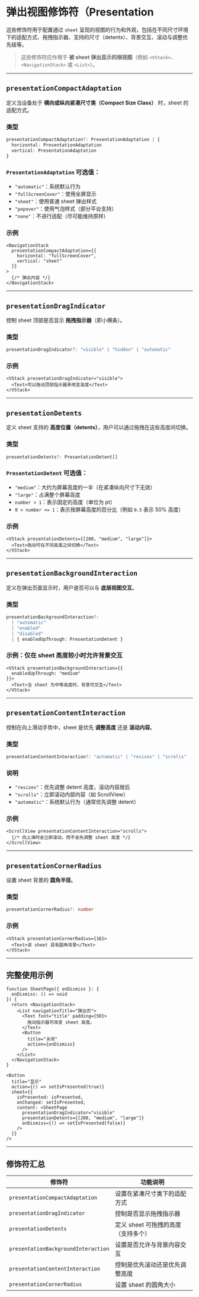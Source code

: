 # 弹出视图修饰符（Presentation 

这些修饰符用于配置通过 `sheet` 呈现的视图的行为和外观，包括在不同尺寸环境下的适配方式、拖拽指示器、支持的尺寸（detents）、背景交互、滚动与调整优先级等。

> 这些修饰符应作用于 **被 sheet 弹出显示的根视图**（例如 `<VStack>`、`<NavigationStack>` 或 `<List>`）。

---

## `presentationCompactAdaptation`

定义当设备处于 **横向或纵向紧凑尺寸类（Compact Size Class）** 时，sheet 的适配方式。

### 类型

```ts
presentationCompactAdaptation?: PresentationAdaptation | {
  horizontal: PresentationAdaptation
  vertical: PresentationAdaptation
}
```

### `PresentationAdaptation` 可选值：

* `"automatic"`：系统默认行为
* `"fullScreenCover"`：使用全屏显示
* `"sheet"`：使用普通 sheet 弹出样式
* `"popover"`：使用气泡样式（部分平台支持）
* `"none"`：不进行适配（尽可能维持原样）

### 示例

```tsx
<NavigationStack
  presentationCompactAdaptation={{
    horizontal: "fullScreenCover",
    vertical: "sheet"
  }}
>
  {/* 弹出内容 */}
</NavigationStack>
```

---

## `presentationDragIndicator`

控制 sheet 顶部是否显示 **拖拽指示器**（即小横条）。

### 类型

```ts
presentationDragIndicator?: "visible" | "hidden" | "automatic"
```

### 示例

```tsx
<VStack presentationDragIndicator="visible">
  <Text>可以拖动顶部指示器来改变高度</Text>
</VStack>
```

---

## `presentationDetents`

定义 sheet 支持的 **高度位置（detents）**，用户可以通过拖拽在这些高度间切换。

### 类型

```ts
presentationDetents?: PresentationDetent[]
```

### `PresentationDetent` 可选值：

* `"medium"`：大约为屏幕高度的一半（在紧凑纵向尺寸下无效）
* `"large"`：占满整个屏幕高度
* `number > 1`：表示固定的高度（单位为 pt）
* `0 < number <= 1`：表示按屏幕高度的百分比（例如 `0.5` 表示 50% 高度）

### 示例

```tsx
<VStack presentationDetents={[200, "medium", "large"]}>
  <Text>拖动可在不同高度之间切换</Text>
</VStack>
```

---

## `presentationBackgroundInteraction`

定义在弹出页面显示时，用户是否可以与 **底层视图交互**。

### 类型

```ts
presentationBackgroundInteraction?:
  | "automatic"
  | "enabled"
  | "disabled"
  | { enabledUpThrough: PresentationDetent }
```

### 示例：仅在 sheet 高度较小时允许背景交互

```tsx
<VStack presentationBackgroundInteraction={{
  enabledUpThrough: "medium"
}}>
  <Text>当 sheet 为中等高度时，背景可交互</Text>
</VStack>
```

---

## `presentationContentInteraction`

控制在向上滑动手势中，sheet 是优先 **调整高度** 还是 **滚动内容**。

### 类型

```ts
presentationContentInteraction?: "automatic" | "resizes" | "scrolls"
```

### 说明

* `"resizes"`：优先调整 detent 高度，滚动内容居后
* `"scrolls"`：立即滚动内部内容（如 ScrollView）
* `"automatic"`：系统默认行为（通常优先调整 detent）

### 示例

```tsx
<ScrollView presentationContentInteraction="scrolls">
  {/* 向上滑时会立即滚动，而不会先调整 sheet 高度 */}
</ScrollView>
```

---

## `presentationCornerRadius`

设置 sheet 背景的 **圆角半径**。

### 类型

```ts
presentationCornerRadius?: number
```

### 示例

```tsx
<VStack presentationCornerRadius={16}>
  <Text>该 sheet 具有圆角背景</Text>
</VStack>
```

---

## 完整使用示例

```tsx
function SheetPage({ onDismiss }: {
  onDismiss: () => void
}) {
  return <NavigationStack>
    <List navigationTitle="弹出页">
      <Text font="title" padding={50}>
        拖动指示器可改变 sheet 高度。
      </Text>
      <Button
        title="关闭"
        action={onDismiss}
      />
    </List>
  </NavigationStack>
}

<Button
  title="显示"
  action={() => setIsPresented(true)}
  sheet={{
    isPresented: isPresented,
    onChanged: setIsPresented,
    content: <SheetPage
      presentationDragIndicator="visible"
      presentationDetents={[200, "medium", "large"]}
      onDismiss={() => setIsPresented(false)}
    />
  }}
/>
```

---

## 修饰符汇总

| 修饰符                                 | 功能说明                  |
| ----------------------------------- | --------------------- |
| `presentationCompactAdaptation`     | 设置在紧凑尺寸类下的适配方式        |
| `presentationDragIndicator`         | 控制是否显示拖拽指示器           |
| `presentationDetents`               | 定义 sheet 可拖拽的高度（支持多个） |
| `presentationBackgroundInteraction` | 设置是否允许与背景内容交互         |
| `presentationContentInteraction`    | 控制是优先滚动还是优先调整高度       |
| `presentationCornerRadius`          | 设置 sheet 的圆角大小        |
